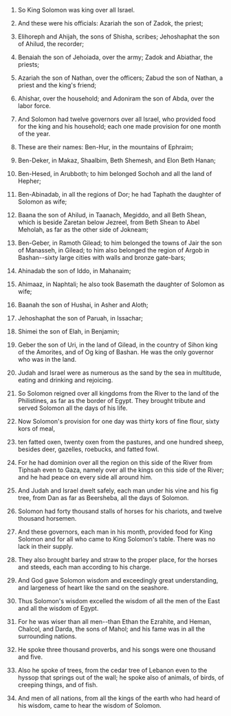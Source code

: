 
1. So King Solomon was king over all Israel.

2. And these were his officials: Azariah the son of Zadok, the priest;

3. Elihoreph and Ahijah, the sons of Shisha, scribes; Jehoshaphat the son of Ahilud, the recorder;

4. Benaiah the son of Jehoiada, over the army; Zadok and Abiathar, the priests;

5. Azariah the son of Nathan, over the officers; Zabud the son of Nathan, a priest and the king's friend;

6. Ahishar, over the household; and Adoniram the son of Abda, over the labor force.

7. And Solomon had twelve governors over all Israel, who provided food for the king and his household; each one made provision for one month of the year.

8. These are their names: Ben-Hur, in the mountains of Ephraim;

9. Ben-Deker, in Makaz, Shaalbim, Beth Shemesh, and Elon Beth Hanan;

10. Ben-Hesed, in Arubboth; to him belonged Sochoh and all the land of Hepher;

11. Ben-Abinadab, in all the regions of Dor; he had Taphath the daughter of Solomon as wife;

12. Baana the son of Ahilud, in Taanach, Megiddo, and all Beth Shean, which is beside Zaretan below Jezreel, from Beth Shean to Abel Meholah, as far as the other side of Jokneam;

13. Ben-Geber, in Ramoth Gilead; to him belonged the towns of Jair the son of Manasseh, in Gilead; to him also belonged the region of Argob in Bashan--sixty large cities with walls and bronze gate-bars;

14. Ahinadab the son of Iddo, in Mahanaim;

15. Ahimaaz, in Naphtali; he also took Basemath the daughter of Solomon as wife;

16. Baanah the son of Hushai, in Asher and Aloth;

17. Jehoshaphat the son of Paruah, in Issachar;

18. Shimei the son of Elah, in Benjamin;

19. Geber the son of Uri, in the land of Gilead, in the country of Sihon king of the Amorites, and of Og king of Bashan. He was the only governor who was in the land.

20. Judah and Israel were as numerous as the sand by the sea in multitude, eating and drinking and rejoicing.

21. So Solomon reigned over all kingdoms from the River to the land of the Philistines, as far as the border of Egypt. They brought tribute and served Solomon all the days of his life.

22. Now Solomon's provision for one day was thirty kors of fine flour, sixty kors of meal,

23. ten fatted oxen, twenty oxen from the pastures, and one hundred sheep, besides deer, gazelles, roebucks, and fatted fowl.

24. For he had dominion over all the region on this side of the River from Tiphsah even to Gaza, namely over all the kings on this side of the River; and he had peace on every side all around him.

25. And Judah and Israel dwelt safely, each man under his vine and his fig tree, from Dan as far as Beersheba, all the days of Solomon.

26. Solomon had forty thousand stalls of horses for his chariots, and twelve thousand horsemen.

27. And these governors, each man in his month, provided food for King Solomon and for all who came to King Solomon's table. There was no lack in their supply.

28. They also brought barley and straw to the proper place, for the horses and steeds, each man according to his charge.

29. And God gave Solomon wisdom and exceedingly great understanding, and largeness of heart like the sand on the seashore.

30. Thus Solomon's wisdom excelled the wisdom of all the men of the East and all the wisdom of Egypt.

31. For he was wiser than all men--than Ethan the Ezrahite, and Heman, Chalcol, and Darda, the sons of Mahol; and his fame was in all the surrounding nations.

32. He spoke three thousand proverbs, and his songs were one thousand and five.

33. Also he spoke of trees, from the cedar tree of Lebanon even to the hyssop that springs out of the wall; he spoke also of animals, of birds, of creeping things, and of fish.

34. And men of all nations, from all the kings of the earth who had heard of his wisdom, came to hear the wisdom of Solomon.


